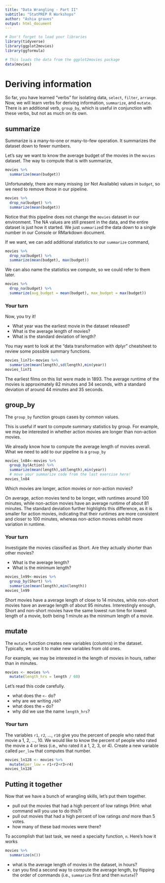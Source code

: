 ```yaml
---
title: "Data Wrangling - Part II"
subtitle: "StatPREP R Workshops"
author: "Ashia graves"
output: html_document
---
```


```r
# Don't forget to load your libraries
library(tidyverse)
library(ggplot2movies)
library(ggformula)
```

```r
# This loads the data from the ggplot2movies package
data(movies)
```

# Deriving information

So far, you have learned "verbs" for isolating data, `select`, `filter`, `arrange`. Now, we will learn verbs for deriving information, `summarize`, and `mutate`. There is an additional verb, `group_by`, which is useful in conjunction with these verbs, but not as much on its own.

## summarize

Summarize is a many-to-one or many-to-few operation. It summarizes the dataset down to fewer numbers.

Let's say we want to know the average budget of the movies in the `movies` dataset. The way to compute that is with summarize,

```r
movies %>%
  summarize(mean(budget))
```

Unfortunately, there are many missing (or Not Available) values in `budget`, so we need to remove those in our pipeline.

```r
movies %>%
  drop_na(budget) %>%
  summarize(mean(budget))
```

Notice that this pipeline does not change the `movies` dataset in our environment. The NA values are still present in the data, and the entire dataset is just how it started. We just `summarize`d the data down to a single number in our Console or RMarkdown document.

If we want, we can add additional statistics to our `summarize` command,

```r
movies %>%
  drop_na(budget) %>%
  summarize(mean(budget), max(budget))
```

We can also name the statistics we compute, so we could refer to them later.

```r
movies %>%
  drop_na(budget) %>%
  summarize(avg_budget = mean(budget), max_budget = max(budget))
```

### Your turn

Now, you try it!

-   What year was the earliest movie in the dataset released?
-   What is the average length of movies?
-   What is the standard deviation of length?

You may want to look at the "data transformation with dplyr" cheatsheet to review some possible summary functions.

```r
movies_lin71<-movies %>%
  summarize(mean(length),sd(length),min(year))
movies_lin71
```

The earliest films on this list were made in 1893. The average runtime of the movies is approximately 82 minutes and 34 seconds, with a standard deviation of around 44 minutes and 35 seconds.



## group_by

The `group_by` function groups cases by common values.

This is useful if want to compute summary statistics by group. For example, we may be interested in whether action movies are longer than non-action movies.

We already know how to compute the average length of movies overall. What we need to add to our pipeline is a `group_by`



```r
movies_ln84<-movies %>%
  group_by(Action) %>%
  summarize(mean(length),sd(length),min(year))
  # move your summarize code from the last exercise here!
movies_ln84
```

Which movies are longer, action movies or non-action movies?

On average, action movies tend to be longer, with runtimes around 100 minutes, while non-action movies have an average runtime of about 81 minutes. The standard deviation further highlights this difference, as it is smaller for action movies, indicating that their runtimes are more consistent and closer to 100 minutes, whereas non-action movies exhibit more variation in runtime.

### Your turn

Investigate the movies classified as Short. Are they actually shorter than other movies?

-   What is the average length?
-   What is the minimum length?


```r
movies_ln99<-movies %>%
  group_by(Short) %>%
  summarize(mean(length),min(length))
movies_ln99
```
Short movies have a average length of close to 14 minutes, while non-short movies have an average length of about 95 minutes. Interestingly enough, Short and non-short movies have the same lowest run time for lowest length of a movie, both being 1 minute as the minimum length of a movie.


## mutate

The `mutate` function creates new variables (columns) in the dataset. Typically, we use it to make new variables from old ones.

For example, we may be interested in the length of movies in hours, rather than in minutes.

```r
movies <- movies %>%
  mutate(length_hrs = length / 60)
```

Let's read this code carefully.

-   what does the `<-` do?
-   why are we writing `/60`?
-   what does the `=` do?
-   why did we use the name `length_hrs`?

### Your turn

The variables `r1`, `r2`, ..., `r10` give you the percent of people who rated that movie a 1, 2, ..., 10. We would like to know the percent of people who rated the movie a 4 or less (i.e., who rated it a 1, 2, 3, or 4). Create a new variable called `per_low` that computes that number.

```r
movies_ln128 <- movies %>%
  mutate(per_low = r1+r2+r3+r4)
movies_ln128
```

## Putting it together

Now that we have a bunch of wrangling skills, let's put them together.

-   pull out the movies that had a high percent of low ratings (Hint: what command will you use to do this?)
-   pull out movies that had a high percent of low ratings *and* more than 5 votes.
-   how many of these bad movies were there?

To accomplish that last task, we need a specialty function, `n`. Here's how it works

```r
movies %>%
  summarize(n())
```

-   what is the average length of movies in the dataset, in hours?
-   can you find a second way to compute the average length, by flipping the order of commands (i.e., `summarize` first and then `mutate`)?
